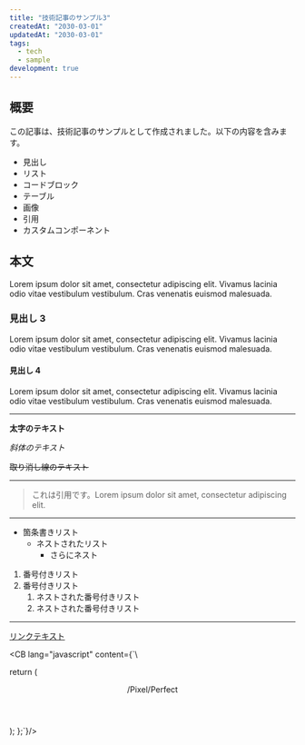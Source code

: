 ```yaml
---
title: "技術記事のサンプル3"
createdAt: "2030-03-01"
updatedAt: "2030-03-01"
tags:
  - tech
  - sample
development: true
---
```


## 概要

この記事は、技術記事のサンプルとして作成されました。以下の内容を含みます。

- 見出し
- リスト
- コードブロック
- テーブル
- 画像
- 引用
- カスタムコンポーネント

## 本文

Lorem ipsum dolor sit amet, consectetur adipiscing elit. Vivamus lacinia odio vitae vestibulum vestibulum. Cras venenatis euismod malesuada.

### 見出し 3

Lorem ipsum dolor sit amet, consectetur adipiscing elit. Vivamus lacinia odio vitae vestibulum vestibulum. Cras venenatis euismod malesuada.

#### 見出し 4

Lorem ipsum dolor sit amet, consectetur adipiscing elit. Vivamus lacinia odio vitae vestibulum vestibulum. Cras venenatis euismod malesuada.

---

**太字のテキスト**

_斜体のテキスト_

~~取り消し線のテキスト~~

---

> これは引用です。Lorem ipsum dolor sit amet, consectetur adipiscing elit.

---

- 箇条書きリスト
  - ネストされたリスト
    - さらにネスト

1. 番号付きリスト
2. 番号付きリスト
   1. ネストされた番号付きリスト
   2. ネストされた番号付きリスト

---

[リンクテキスト](https://example.com)

<CB lang="javascript"
content={`\

  return (
    <header>
      <div className="border border-dotted border-gray-600 py-4 pl-4">
        <span className="text-xl">
          <Link href="/">/Pixel/Perfect</Link>
        </span>
      </div>
    </header>
  );
};`}/>
